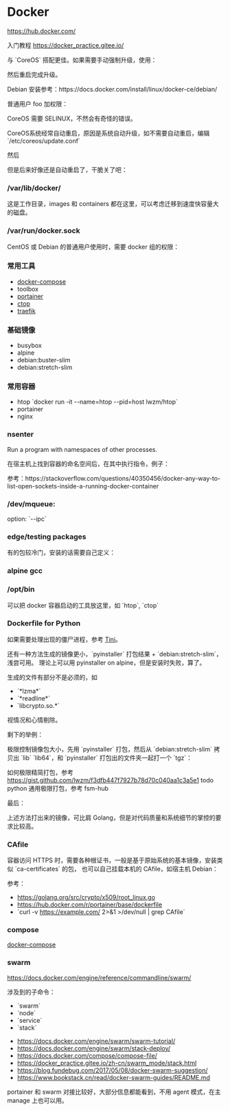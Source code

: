 = Docker =

https://hub.docker.com/

入门教程 https://docker_practice.gitee.io/

与 `CoreOS` 搭配更佳。如果需要手动强制升级，使用：

{{{sh
update_engine_client -update
}}}

然后重启完成升级。

Debian 安装参考：https://docs.docker.com/install/linux/docker-ce/debian/

{{{sh
apt update
apt install -y \
    apt-transport-https \
    ca-certificates \
    curl \
    gnupg-agent \
    software-properties-common

curl -fsSL https://download.docker.com/linux/debian/gpg | apt-key add -

add-apt-repository \
   "deb [arch=amd64] https://download.docker.com/linux/debian \
   $(lsb_release -cs) \
   stable"

apt update
apt install -y docker-ce docker-ce-cli containerd.io
}}}

普通用户 foo 加权限：

{{{sh
usermod -a -G docker foo
}}}

CoreOS 需要 SELINUX，不然会有奇怪的错误。
{{{sh
vi /etc/selinux/config 

SELINUX=permissive
SELINUXTYPE=mcs
}}}

CoreOS系统经常自动重启，原因是系统自动升级，如不需要自动重启，编辑 `/etc/coreos/update.conf`
{{{conf
REBOOT_STRATEGY=off
}}}

然后
{{{sh
systemctl restart update-engine
}}}

但是后来好像还是自动重启了，干脆关了吧：

{{{sh
systemctl stop update-engine
systemctl disable update-engine
}}}

=== /var/lib/docker/ ===

这是工作目录，images 和 containers 都在这里，可以考虑迁移到速度快容量大的磁盘。

=== /var/run/docker.sock ===

CentOS 或 Debian 的普通用户使用时，需要 docker 组的权限：
{{{sh
usermod -a -G docker YOU
}}}

=== 常用工具 ===

* [[https://docs.docker.com/compose/install/|docker-compose]]
* toolbox
* [[https://www.portainer.io/installation/|portainer]]
* [[https://github.com/bcicen/ctop|ctop]]
* [[https://traefik.io/|traefik]]

{{{sh
curl -L "https://github.com/docker/compose/releases/download/1.24.1/docker-compose-$(uname -s)-$(uname -m)" -o /usr/local/bin/docker-compose

# https://github.com/bcicen/ctop/releases
wget https://github.com/bcicen/ctop/releases/download/v0.7.2/ctop-0.7.2-linux-amd64 -O /usr/local/bin/ctop

chmod +x /usr/local/bin/*
}}}

=== 基础镜像 ===

* busybox
* alpine
* debian:buster-slim
* debian:stretch-slim

=== 常用容器 ===

* htop `docker run -it --name=htop --pid=host lwzm/htop`
* portainer
* nginx


=== nsenter ===

Run a program with namespaces of other processes.

在宿主机上找到容器的命名空间后，在其中执行指令，例子：

{{{sh
nsenter -t 30069 -u hostname

# 查看 traefik 的网络链接
nsenter -t 30069 -n netstat -ntp
}}}

参考：https://stackoverflow.com/questions/40350456/docker-any-way-to-list-open-sockets-inside-a-running-docker-container


=== /dev/mqueue: ===

option: `--ipc`

{{{sh
docker run -it --ipc=host alpine sh

docker run -it --name=main alpine sh
docker run -it --ipc=container:main alpine sh
}}}

=== edge/testing packages ===

有的包较冷门，安装的话需要自己定义：
{{{sh
echo 'http://dl-cdn.alpinelinux.org/alpine/edge/testing' >>/etc/apk/repositories
apk add moosefs-client
}}}

=== alpine gcc ===

{{{sh
sed -i 's/dl-cdn.alpinelinux.org/mirrors.tuna.tsinghua.edu.cn/g' /etc/apk/repositories
apk add --no-cache gcc musl-dev
}}}

=== /opt/bin ===

可以把 docker 容器启动的工具放这里，如 `htop`, `ctop`

{{{sh
docker start -ia $(basename $0)
}}}


=== Dockerfile for Python ===

如果需要处理出现的僵尸进程，参考 [[https://github.com/krallin/tini|Tini]]。

{{{Dockerfile
FROM python:stretch as base

RUN apt-get update
RUN apt-get install -y libev-dev \
    && pip install -i https://pypi.douban.com/simple --user \
        gunicorn falcon pycrypto pyyaml requests redis pymysql psycopg2-binary pony

FROM python:slim-stretch
WORKDIR /root/
COPY --from=base /root/.local .local
COPY .gunicorn cfg.yaml *.py ./
EXPOSE 8000
ENV PATH /root/.local/bin:${PATH}
CMD [ "gunicorn", "-c", ".gunicorn", "xxx" ]
}}}

还有一种方法生成的镜像更小，`pyinstaller` 打包结果 + `debian:stretch-slim`，浅尝可用。
理论上可以用 pyinstaller on alpine，但是安装时失败，算了。

{{{sh
pyinstaller your-script.py
# or
PYTHONOPTIMIZE=2 pyinstaller -y -s your-script.py
}}}

生成的文件有部分不是必须的，如
* `*lzma*`
* `*readline*`
* `libcrypto.so.*`
视情况和心情剔除。

剩下的举例：
{{{sh
_bisect.cpython-37m-x86_64-linux-gnu.so
_blake2.cpython-37m-x86_64-linux-gnu.so
_heapq.cpython-37m-x86_64-linux-gnu.so
_md5.cpython-37m-x86_64-linux-gnu.so
_pickle.cpython-37m-x86_64-linux-gnu.so
_queue.cpython-37m-x86_64-linux-gnu.so
_random.cpython-37m-x86_64-linux-gnu.so
_sha1.cpython-37m-x86_64-linux-gnu.so
_sha256.cpython-37m-x86_64-linux-gnu.so
_sha3.cpython-37m-x86_64-linux-gnu.so
_sha512.cpython-37m-x86_64-linux-gnu.so
_struct
_struct.cpython-37m-x86_64-linux-gnu.so
base_library.zip
libpython3.7m.so
libz.so.1
math.cpython-37m-x86_64-linux-gnu.so
posix_ipc.cpython-37m-x86_64-linux-gnu.so
ts
zlib
zlib.cpython-37m-x86_64-linux-gnu.so
}}}

极限控制镜像包大小，先用 `pyinstaller` 打包，然后从 `debian:stretch-slim` 拷贝出 `lib` `lib64`，和 `pyinstaller` 打包出的文件夹一起打一个 `tgz`：

{{{sh
tar czf XXX.tgz lib* XXX
}}}

如何极限精简打包，参考 https://gist.github.com/lwzm/f3dfb447f7927b78d70c040aa1c3a5e1
todo python 通用极限打包，参考 fsm-hub

最后：

{{{Dockerfile
FROM debian:stretch-slim as base
RUN mkdir /x && cp -a /lib* /tmp /x
FROM scratch
COPY --from=base /x /
COPY /t /app
CMD /app/t
}}}

上述方法打出来的镜像，可比肩 Golang，但是对代码质量和系统细节的掌控的要求比较高。

=== CAfile ===

容器访问 HTTPS 时，需要各种根证书，一般是基于原始系统的基本镜像，安装类似 `ca-certificates` 的包，
也可以自己挂载本机的 CAfile，如宿主机 Debian：

{{{yaml
...
    volumes:
      - /etc/localtime:/etc/localtime:ro
      - /etc/ssl/certs/ca-certificates.crt:/etc/ssl/certs/ca-certificates.crt:ro
...
}}}

参考：

* https://golang.org/src/crypto/x509/root_linux.go
* https://hub.docker.com/r/portainer/base/dockerfile
* `curl -v https://example.com/ 2>&1 >/dev/null | grep CAfile` 


=== compose ===

[[docker-compose]]

=== swarm ===

https://docs.docker.com/engine/reference/commandline/swarm/

涉及到的子命令：
* `swarm`
* `node`
* `service`
* `stack`

* https://docs.docker.com/engine/swarm/swarm-tutorial/
* https://docs.docker.com/engine/swarm/stack-deploy/
* https://docs.docker.com/compose/compose-file/
* https://docker_practice.gitee.io/zh-cn/swarm_mode/stack.html
* https://blog.fundebug.com/2017/05/08/docker-swarm-suggestion/
* https://www.bookstack.cn/read/docker-swarm-guides/README.md

portainer 和 swarm 对接比较好，大部分信息都能看到，不用 agent 模式，在主 manage 上也可以用。
